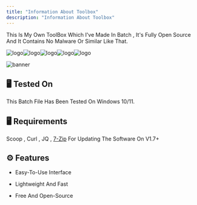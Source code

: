 ```yaml
---
title: "Information About Toolbox"
description: "Information About Toolbox"
---
```


This Is My Own ToolBox Which I've Made In Batch , It's Fully Open Source And It Contains No Malware Or Similar Like That.

<img alt="logo" classname="block dark:hidden" src="/logo/batch.svg" />‎<img alt="logo" classname="block dark:hidden" src="/logo/virusfree.svg" />‎<img alt="logo" classname="block dark:hidden" src="/logo/platform.svg" />‎<img alt="logo" classname="block dark:hidden" src="/logo/stable.svg" />‎<img alt="logo" classname="block dark:hidden" src="/logo/active.svg" />

<img alt="banner" classname="block dark:hidden" src="/images/banner.png" />

[](https://camo.githubusercontent.com/3c85cb37451a0704e90b395043d2f1969b1b0ff6848ad796aa663b30fed8cec5/68747470733a2f2f696d672e736869656c64732e696f2f62616467652f506c6174666f726d2d57696e646f7773253230313025324631312d464630303030)

## 🖥️ Tested On[](#tested-on)

This Batch File Has Been Tested On Windows 10/11.

## 🖥️ Requirements[](#requirements)

Scoop , Curl , JQ , [7-Zip](https://7-zip.com/download.html) For Updating The Software On V1.7+

## ⚙️ Features[](#features)

* Easy-To-Use Interface

* Lightweight And Fast

* Free And Open-Source